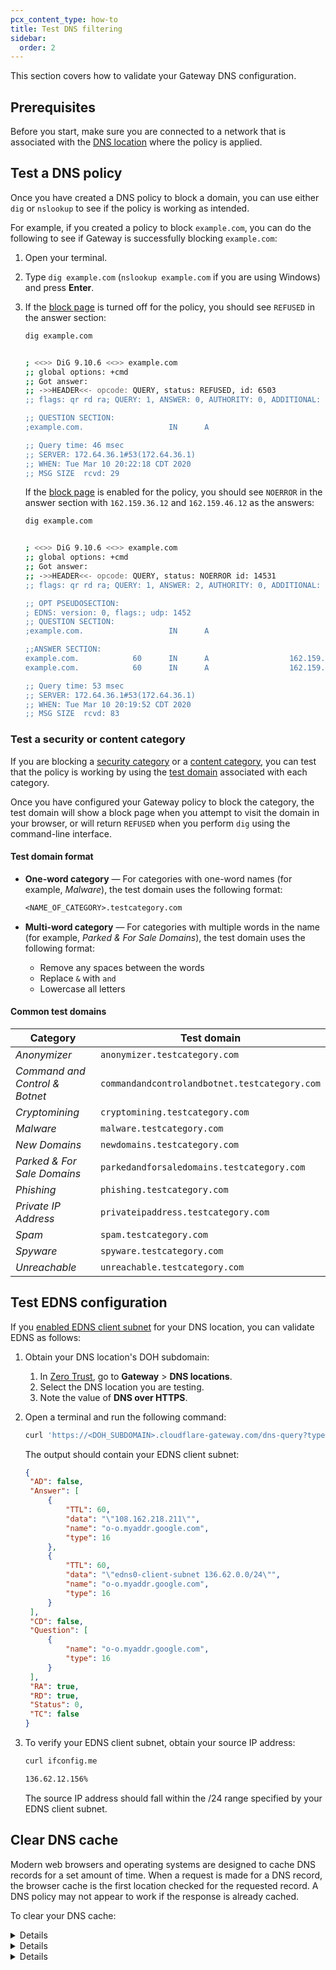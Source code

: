 ```yaml
---
pcx_content_type: how-to
title: Test DNS filtering
sidebar:
  order: 2
---
```



This section covers how to validate your Gateway DNS configuration.

## Prerequisites

Before you start, make sure you are connected to a network that is associated with the [DNS location](/cloudflare-one/connections/connect-devices/agentless/dns/locations/) where the policy is applied.

## Test a DNS policy

Once you have created a DNS policy to block a domain, you can use either `dig` or `nslookup` to see if the policy is working as intended.

For example, if you created a policy to block `example.com`, you can do the following to see if Gateway is successfully blocking `example.com`:

1. Open your terminal.

2. Type `dig example.com` (`nslookup example.com` if you are using Windows) and press **Enter**.

3. If the [block page](/cloudflare-one/policies/gateway/block-page/) is turned off for the policy, you should see `REFUSED` in the answer section:

   ```sh
   dig example.com
   ```

   ```sh {4} output

   ; <<>> DiG 9.10.6 <<>> example.com
   ;; global options: +cmd
   ;; Got answer:
   ;; ->>HEADER<<- opcode: QUERY, status: REFUSED, id: 6503
   ;; flags: qr rd ra; QUERY: 1, ANSWER: 0, AUTHORITY: 0, ADDITIONAL: 0

   ;; QUESTION SECTION:
   ;example.com.                   IN      A

   ;; Query time: 46 msec
   ;; SERVER: 172.64.36.1#53(172.64.36.1)
   ;; WHEN: Tue Mar 10 20:22:18 CDT 2020
   ;; MSG SIZE  rcvd: 29
   ```

   If the [block page](/cloudflare-one/policies/gateway/block-page/) is enabled for the policy, you should see `NOERROR` in the answer section with `162.159.36.12` and `162.159.46.12` as the answers:

   ```sh null
   dig example.com
   ```

   ```sh {4,13,14} output

   ; <<>> DiG 9.10.6 <<>> example.com
   ;; global options: +cmd
   ;; Got answer:
   ;; ->>HEADER<<- opcode: QUERY, status: NOERROR id: 14531
   ;; flags: qr rd ra; QUERY: 1, ANSWER: 2, AUTHORITY: 0, ADDITIONAL: 1

   ;; OPT PSEUDOSECTION:
   ; EDNS: version: 0, flags:; udp: 1452
   ;; QUESTION SECTION:
   ;example.com.                   IN      A

   ;;ANSWER SECTION:
   example.com.            60      IN      A                  162.159.36.12
   example.com.            60      IN      A                  162.159.46.12

   ;; Query time: 53 msec
   ;; SERVER: 172.64.36.1#53(172.64.36.1)
   ;; WHEN: Tue Mar 10 20:19:52 CDT 2020
   ;; MSG SIZE  rcvd: 83
   ```

### Test a security or content category

If you are blocking a [security category](/cloudflare-one/policies/gateway/dns-policies/#security-categories) or a [content category](/cloudflare-one/policies/gateway/dns-policies/#content-categories), you can test that the policy is working by using the [test domain](#common-test-domains) associated with each category.

Once you have configured your Gateway policy to block the category, the test domain will show a block page when you attempt to visit the domain in your browser, or will return `REFUSED` when you perform `dig` using the command-line interface.

#### Test domain format

- **One-word category** — For categories with one-word names (for example, _Malware_), the test domain uses the following format:

  ```txt
  <NAME_OF_CATEGORY>.testcategory.com
  ```

- **Multi-word category** — For categories with multiple words in the name (for example, _Parked & For Sale Domains_), the test domain uses the following format:

  - Remove any spaces between the words
  - Replace `&` with `and`
  - Lowercase all letters

#### Common test domains

| Category                       | Test domain                                   |
| ------------------------------ | --------------------------------------------- |
| _Anonymizer_                   | `anonymizer.testcategory.com`                 |
| _Command and Control & Botnet_ | `commandandcontrolandbotnet.testcategory.com` |
| _Cryptomining_                 | `cryptomining.testcategory.com`               |
| _Malware_                      | `malware.testcategory.com`                    |
| _New Domains_                  | `newdomains.testcategory.com`                 |
| _Parked & For Sale Domains_    | `parkedandforsaledomains.testcategory.com`    |
| _Phishing_                     | `phishing.testcategory.com`                   |
| _Private IP Address_           | `privateipaddress.testcategory.com`           |
| _Spam_                         | `spam.testcategory.com`                       |
| _Spyware_                      | `spyware.testcategory.com`                    |
| _Unreachable_                  | `unreachable.testcategory.com`                |

## Test EDNS configuration

If you [enabled EDNS client subnet](/cloudflare-one/connections/connect-devices/agentless/dns/locations/) for your DNS location, you can validate EDNS as follows:

1. Obtain your DNS location's DOH subdomain:

   1. In [Zero Trust](https://one.dash.cloudflare.com), go to **Gateway** > **DNS locations**.
   2. Select the DNS location you are testing.
   3. Note the value of **DNS over HTTPS**.

2. Open a terminal and run the following command:

   ```sh
   curl 'https://<DOH_SUBDOMAIN>.cloudflare-gateway.com/dns-query?type=TXT&name=o-o.myaddr.google.com' -H 'Accept: application/dns-json' | json_pp
   ```

   The output should contain your EDNS client subnet:

   ```json null {12}
   {
   	"AD": false,
   	"Answer": [
   		{
   			"TTL": 60,
   			"data": "\"108.162.218.211\"",
   			"name": "o-o.myaddr.google.com",
   			"type": 16
   		},
   		{
   			"TTL": 60,
   			"data": "\"edns0-client-subnet 136.62.0.0/24\"",
   			"name": "o-o.myaddr.google.com",
   			"type": 16
   		}
   	],
   	"CD": false,
   	"Question": [
   		{
   			"name": "o-o.myaddr.google.com",
   			"type": 16
   		}
   	],
   	"RA": true,
   	"RD": true,
   	"Status": 0,
   	"TC": false
   }
   ```

3. To verify your EDNS client subnet, obtain your source IP address:

   ```sh
   curl ifconfig.me
   ```

   ```sh output
   136.62.12.156%
   ```

   The source IP address should fall within the /24 range specified by your EDNS client subnet.

## Clear DNS cache

Modern web browsers and operating systems are designed to cache DNS records for a set amount of time. When a request is made for a DNS record, the browser cache is the first location checked for the requested record. A DNS policy may not appear to work if the response is already cached.

To clear your DNS cache:

<Details header="ChromeOS">

1. Go to `chrome://net-internals/#dns`.
2. Select **Clear host cache**.

</Details>

<Details header="Windows">

1. Open the admin command prompt or PowerShell.
2. Run the following command:

```bash
ipconfig /flushdns
```

</Details>

<Details header="macOS">

1. Open Terminal.
2. Run the following commands:

```sh
sudo killall -HUP mDNSResponder
sudo killall mDNSResponderHelper
sudo dscacheutil -flushcache
```

</Details>
